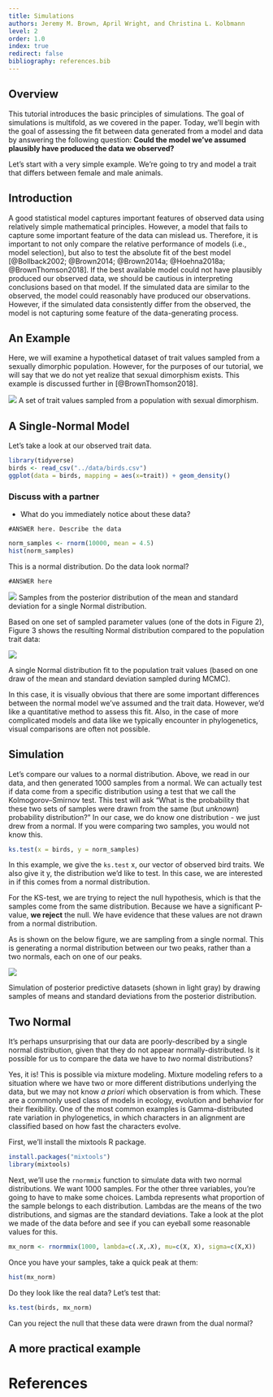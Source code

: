 ```yaml
---
title: Simulations
authors: Jeremy M. Brown, April Wright, and Christina L. Kolbmann
level: 2
order: 1.0
index: true
redirect: false
bibliography: references.bib
---
```


## Overview 

This tutorial introduces the basic principles of simulations. The goal of simulations is multifold, as we covered in the paper. Today, we'll begin with the goal of assessing the fit between data generated from a model and data by answering the following question: __Could the model we've assumed plausibly have produced the data we observed?__

Let's start with a very simple example. We're going to try and model a trait that differs between female and male animals. 

## Introduction

A good statistical model captures important features of observed data using relatively simple mathematical principles. However, a model that fails to capture some important feature of the data can mislead us. Therefore, it is important to not only compare the relative performance of models (i.e., model selection), but also to test the absolute fit of the best model [@Bollback2002; @Brown2014; @Brown2014a;  @Hoehna2018a; @BrownThomson2018]. If the best available model could not have plausibly produced our observed data, we should be cautious in interpreting conclusions based on that model. If the simulated data are similar to the observed, the model could reasonably have produced our observations. However, if the simulated data consistently differ from the observed, the model is not capturing some feature of the data-generating process.

## An Example 

 Here, we will examine a hypothetical dataset of trait values sampled from a sexually dimorphic population. However, for the purposes of our tutorial, we will say that we do not yet realize that sexual dimorphism exists. This example is discussed further in [@BrownThomson2018].

<img src="figures/populationTraits.png"/>
A set of trait values sampled from a population with sexual dimorphism.


## A Single-Normal Model 

Let's take a look at our observed trait data.

```r
library(tidyverse)
birds <- read_csv("../data/birds.csv")
ggplot(data = birds, mapping = aes(x=trait)) + geom_density()

```

### Discuss with a partner
 
+ What do you immediately notice about these data? 

```
#ANSWER here. Describe the data

```

```r

norm_samples <- rnorm(10000, mean = 4.5)
hist(norm_samples)
```
This is a normal distribution. Do the data look normal?

```
#ANSWER here

```



<img src="figures/postDensSurface_wSamples.png"/>
Samples from the posterior distribution of the mean and standard deviation for a single Normal distribution.


Based on one set of sampled parameter values (one of the dots in Figure 2), Figure 3 shows the resulting Normal distribution compared to the population trait data:

<img src="figures/SingleNormal.png"/>

A single Normal distribution fit to the population trait values (based on one draw of the mean and standard deviation sampled during MCMC).


In this case, it is visually obvious that there are some important differences between the normal model we've assumed and the trait data. However, we'd like a quantitative method to assess this fit. Also, in the case of more complicated models and data like we typically encounter in phylogenetics, visual comparisons are often not possible.

##  Simulation 

Let's compare our values to a normal distribution. Above, we read in our data, and then generated 1000 samples from a normal. We can actually test if data come from a specific distribution using a test that we call the Kolmogorov–Smirnov test. This test will ask "What is the probability that these two sets of samples were drawn from the same (but *unknown*) probability distribution?" In our case, we do know one distribution - we just drew from a normal. If you were comparing two samples, you would not know this. 


```r

ks.test(x = birds, y = norm_samples) 

```
In this example, we give the `ks.test` x, our vector of observed bird traits. We also give it y, the distribution we'd like to test. In this case, we are interested in if this comes from a normal distribution. 

For the KS-test, we are trying to reject the null hypothesis, which is that the samples come from the same distribution. Because we have a significant P-value, **we reject** the null. We have evidence that these values are not drawn from a normal distribution.

As is shown on the below figure, we are sampling from a single normal. This is generating a normal distribution between our two peaks, rather than a two normals, each on one of our peaks.

<img src="figures/posteriorPredictiveSimulation.png"/>

Simulation of posterior predictive datasets (shown in light gray) by drawing samples of means and standard deviations from the posterior distribution.

## Two Normal

It's perhaps unsurprising that our data are poorly-described by a single normal distribution, given that they do not appear normally-distributed. Is it possible for us to compare the data we have to *two* normal distributions? 

Yes, it is! This is possible via mixture modeling. Mixture modeling refers to a situation where we have two or more different distributions underlying the data, but we may not know _a priori_ which observation is from which. These are a commonly used class of models in ecology, evolution and behavior for their flexibility. One of the most common examples is Gamma-distributed rate variation in phylogenetics, in which characters in an alignment are classified based on how fast the characters evolve.

First, we'll install the mixtools R package.

```r
install.packages("mixtools")
library(mixtools)

```

Next, we'll use the `rnormmix` function to simulate data with two normal distributions. We want 1000 samples. For the other three variables, you're going to have to make some choices. Lambda represents what proportion of the sample belongs to each distribution. Lambdas are the means of the two distributions, and sigmas are the standard deviations. Take a look at the plot we made of the data before and see if you can eyeball some reasonable values for this. 

```r
mx_norm <- rnormmix(1000, lambda=c(.X,.X), mu=c(X, X), sigma=c(X,X))
```


Once you have your samples, take a quick peak at them:

```r

hist(mx_norm)

```

Do they look like the real data? Let's test that:

```r
ks.test(birds, mx_norm)

```


Can you reject the null that these data were drawn from the dual normal? 

## A more practical example




# References
